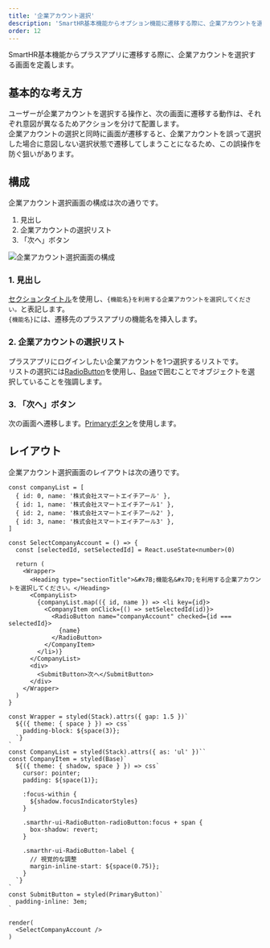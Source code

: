 ```yaml
---
title: '企業アカウント選択'
description: 'SmartHR基本機能からオプション機能に遷移する際に、企業アカウントを選択する画面を定義します。'
order: 12
---
```

SmartHR基本機能からプラスアプリに遷移する際に、企業アカウントを選択する画面を定義します。

## 基本的な考え方

ユーザーが企業アカウントを選択する操作と、次の画面に遷移する動作は、それぞれ意図が異なるためアクションを分けて配置します。  
企業アカウントの選択と同時に画面が遷移すると、企業アカウントを誤って選択した場合に意図しない選択状態で遷移してしまうことになるため、この誤操作を防ぐ狙いがあります。


## 構成

企業アカウント選択画面の構成は次の通りです。

1. 見出し
2. 企業アカウントの選択リスト
3. 「次へ」ボタン

![企業アカウント選択画面の構成](select-company-account1.png)

### 1. 見出し
[セクションタイトル](/products/components/heading/#h3-1)を使用し、`{機能名}を利用する企業アカウントを選択してください。`と表記します。  
`{機能名}`には、遷移先のプラスアプリの機能名を挿入します。

### 2. 企業アカウントの選択リスト
プラスアプリにログインしたい企業アカウントを1つ選択するリストです。  
リストの選択には[RadioButton](/products/components/radio-button/)を使用し、[Base](/products/components/base/)で囲むことでオブジェクトを選択していることを強調します。

### 3. 「次へ」ボタン
次の画面へ遷移します。[Primaryボタン](/products/components/button/#h3-0)を使用します。


## レイアウト

企業アカウント選択画面のレイアウトは次の通りです。

```tsx editable withStyled layout=product
const companyList = [
  { id: 0, name: '株式会社スマートエイチアール' },
  { id: 1, name: '株式会社スマートエイチアール1' },
  { id: 2, name: '株式会社スマートエイチアール2' },
  { id: 3, name: '株式会社スマートエイチアール3' },
]

const SelectCompanyAccount = () => {
  const [selectedId, setSelectedId] = React.useState<number>(0)

  return (
    <Wrapper>
      <Heading type="sectionTitle">&#x7B;機能名&#x7D;を利用する企業アカウントを選択してください。</Heading>
      <CompanyList>
        {companyList.map(({ id, name }) => <li key={id}>
          <CompanyItem onClick={() => setSelectedId(id)}>
            <RadioButton name="companyAccount" checked={id === selectedId}>
              {name}
            </RadioButton>
          </CompanyItem>
        </li>)}
      </CompanyList>
      <div>
        <SubmitButton>次へ</SubmitButton>
      </div>
    </Wrapper>
  )
}

const Wrapper = styled(Stack).attrs({ gap: 1.5 })`
  ${({ theme: { space } }) => css`
    padding-block: ${space(3)};
  `}
`
const CompanyList = styled(Stack).attrs({ as: 'ul' })``
const CompanyItem = styled(Base)`
  ${({ theme: { shadow, space } }) => css`
    cursor: pointer;
    padding: ${space(1)};

    :focus-within {
      ${shadow.focusIndicatorStyles}
    }

    .smarthr-ui-RadioButton-radioButton:focus + span {
      box-shadow: revert;
    }

    .smarthr-ui-RadioButton-label {
      // 視覚的な調整
      margin-inline-start: ${space(0.75)};
    }
  `}
`
const SubmitButton = styled(PrimaryButton)`
  padding-inline: 3em;
`

render(
  <SelectCompanyAccount />
)
```
